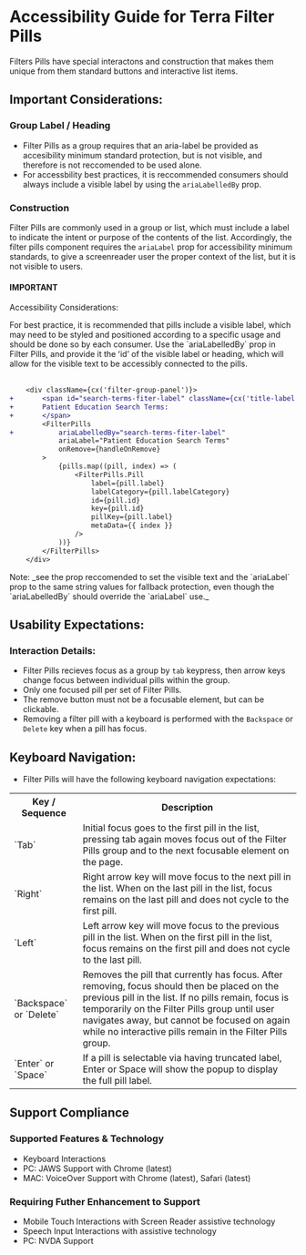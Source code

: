 
<Badge />

# Accessibility Guide for Terra Filter Pills

Filters Pills have special interactons and construction that makes them unique from them standard buttons and interactive list items.

## Important Considerations:

### Group Label / Heading

 - Filter Pills as a group requires that an aria-label be provided as accesibility minimum standard protection, but is not visible, and therefore is not
reccomended to be used alone.
 - For accessbility best practices, it is reccommended consumers should always include a visible label by using the `ariaLabelledBy` prop.

### Construction

Filter Pills are commonly used in a group or list, which must include a label to indicate the intent or purpose of the contents of the list.
Accordingly, the filter pills component requires the `ariaLabel` prop for accessibility minimum standards, to give a screenreader user the proper
context of the list, but it is not visible to users.

<div style={{ background: "#def3dcab", padding: "15px", 'border-radius': "5px"}}>
    <h4 id="pill-accesibility-heading" style={{ 'border-bottom': "2px solid #33e148", background: "#f7f7f70f", 'margin-top': "5px"}}> IMPORTANT </h4>
    <p>Accessibility Considerations:</p>
    For best practice, it is recommended that pills include a visible label, which may need to be styled and positioned according to a specific
    usage and should be done so by each consumer. Use the `ariaLabelledBy` prop in Filter Pills, and provide it the ʻidʼ of the visible label or
    heading, which will allow for the visible text to be accessibly connected to the pills.
</div>
<br />

```diff
    <div className={cx('filter-group-panel')}>
+       <span id="search-terms-fiter-label" className={cx('title-label')}>
+       Patient Education Search Terms:
+       </span>
        <FilterPills
+           ariaLabelledBy="search-terms-fiter-label"
            ariaLabel="Patient Education Search Terms"
            onRemove={handleOnRemove}
        >
            {pills.map((pill, index) => (
                <FilterPills.Pill
                    label={pill.label}
                    labelCategory={pill.labelCategory}
                    id={pill.id}
                    key={pill.id}
                    pillKey={pill.label}
                    metaData={{ index }}
                />
            ))}
        </FilterPills>
    </div>
```

<div style={{ background: "#def3dcab", padding: "15px", 'border-radius': "5px"}}>
    Note: _see the prop reccomended to set the visible text and the `ariaLabel` prop to the same string values for fallback
    protection, even though the `ariaLabelledBy` should override the `ariaLabel` use._
</div>

## Usability Expectations:

### Interaction Details:

- Filter Pills recieves focus as a group by `tab` keypress, then arrow keys change focus between individual pills within the group.
- Only one focused pill per set of Filter Pills.
- The remove button must not be a focusable element, but can be clickable.
- Removing a filter pill with a keyboard is performed with the `Backspace` or `Delete` key when a pill has focus.

## Keyboard Navigation:
- Filter Pills will have the following keyboard navigation expectations:

<table style={{ margin: "5px", border: "1px solid #0000", 'border-collapse': "collapse" }}>
  <tr>
    <th>Key / Sequence</th>
    <th>Description</th> 
  </tr>
  <tr>
    <td>`Tab`</td>
    <td>Initial focus goes to the first pill in the list, pressing tab again moves focus out of the Filter Pills group and to the next
    focusable element on the page.</td>
  </tr>
  <tr>
    <td>`Right`</td>
    <td>Right arrow key will move focus to the next pill in the list. When on the last pill in the list, focus remains on the last
    pill and does not cycle to the first pill.</td>
  </tr>
  <tr>
    <td>`Left`</td>
    <td>Left arrow key will move focus to the previous pill in the list. When on the first pill in the list, focus remains on the
    first pill and does not cycle to the last pill.</td>
  </tr>
  <tr>
    <td>`Backspace` or `Delete`</td>
    <td>Removes the pill that currently has focus. After removing, focus should then be placed on the previous pill in the
    list. If no pills remain, focus is temporarily on the Filter Pills group until user navigates away, but cannot be focused
    on again while no interactive pills remain in the Filter Pills group.</td>
  </tr>
  <tr>
    <td>`Enter` or `Space`</td>
    <td>If a pill is selectable via having truncated label, Enter or Space will show the popup to display the full pill label.</td>
  </tr>
</table>

## Support Compliance

### Supported Features & Technology
- Keyboard Interactions
- PC: JAWS Support with Chrome (latest)
- MAC: VoiceOver Support with Chrome (latest), Safari (latest)

### Requiring Futher Enhancement to Support
- Mobile Touch Interactions with Screen Reader assistive technology
- Speech Input Interactions with assistive technology
- PC: NVDA Support
